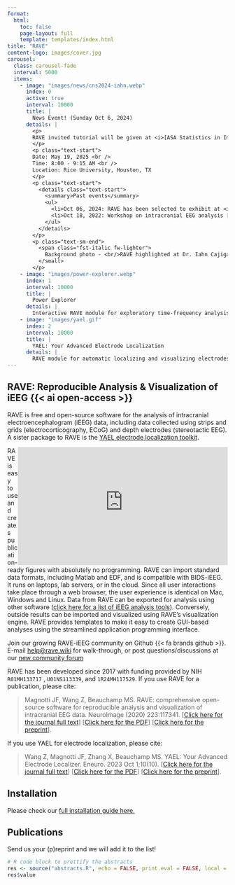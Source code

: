 ```yaml
---
format: 
  html:
    toc: false
    page-layout: full
    template: templates/index.html
title: "RAVE"
content-logo: images/cover.jpg
carousel:
  class: carousel-fade
  interval: 5000
  items:
    - image: "images/news/cns2024-iahn.webp"
      index: 0
      active: true
      interval: 10000
      title: |
        News Event! (Sunday Oct 6, 2024)
      details: |
        <p>
        RAVE invited tutorial will be given at <i>[ASA Statistics in Imaging Section](https://statistics.rice.edu/events/2025-statistical-methods-imaging-conference)</i> (2025)
        </p>
        <p class="text-start">
        Date: May 19, 2025 <br />
        Time: 8:00 - 9:15 AM <br />
        Location: Rice University, Houston, TX
        </p>
        <p class="text-start">
          <details class="text-start">
            <summary>Past events</summary>
            <ul>
              <li>Oct 06, 2024: RAVE has been selected to exhibit at <i>[Building Tools & Tech for an Innovative Future: A BRAIN Initiative Alliance Social](https://www.braininitiative.org/events/sfn-social/){target="_blank"}</i> during the Society for Neuroscience</li>
              <li>Oct 18, 2022: Workshop on intracranial EEG analysis [4th Floor Atrium of the Lister Hill Library (Center for Teaching and Learning, formerly Edge of Chaos](https://sites.uab.edu/cnbci/education/workshops/)</li>
            </ul>
          </details>
        </p>
        <p class="text-sm-end">
          <span class="fst-italic fw-lighter">
            Background photo - <br/>RAVE highlighted at Dr. Iahn Cajigas's talk @ CNS 2024
          </small>
        </p>
    - image: "images/power-explorer.webp"
      index: 1
      interval: 10000
      title: |
        Power Explorer
      details: |
        Interactive RAVE module for exploratory time-frequency analysis and visualization
    - image: "images/yael.gif"
      index: 2
      interval: 10000
      title: |
        YAEL: Your Advanced Electrode Localization
      details: |
        RAVE module for automatic localizing and visualizing electrodes. [See a demo result](/posts/3dviewer/viewer301.html?viewer=full){target="_blank"}
---
```


::: {.hidden id="no-wasm"}
:::

## RAVE: Reproducible Analysis & Visualization of iEEG {{< ai open-access >}}

RAVE is free and open-source software for the analysis of intracranial electroencephalogram (iEEG) data, including data collected using strips and grids (electrocorticography, ECoG) and depth electrodes (stereotactic EEG). A sister package to RAVE is the [YAEL electrode localization toolkit](https://yael.wiki).

[<iframe width="480" height="270" src="https://www.youtube-nocookie.com/embed/s6EnlqF-Q8E"
    title="RAVE Highlights" frameborder="0" 
    allow="accelerometer; autoplay; clipboard-write; encrypted-media; gyroscope; picture-in-picture; web-share"
    referrerpolicy="strict-origin-when-cross-origin" 
    allowfullscreen> </iframe>]{#rave-intro-video style="width: 480px; display: block; float: right;"} RAVE is easy to use and creates publication-ready figures with absolutely no programming. RAVE can import standard data formats, including Matlab and EDF, and is compatible with BIDS-iEEG. It runs on laptops, lab servers, or in the cloud. Since all user interactions take place through a web browser, the user experience is identical on Mac, Windows and Linux. Data from RAVE can be exported for analysis using other software ([click here for a list of iEEG analysis tools](https://openwetware.org/wiki/RAVE:SoftwareToolsTable)). Conversely, outside results can be imported and visualized using RAVE's visualization engine. RAVE provides templates to make it easy to create GUI-based analyses using the streamlined application programming interface.

Join our growing RAVE-iEEG community on Github {{< fa brands github >}}. E-mail [help\@rave.wiki](mailto:help@rave.wiki) for walk-through, or post questions/discussions at our [new community forum](https://github.com/orgs/rave-ieeg/discussions)

RAVE has been developed since 2017 with funding provided by NIH `R01MH133717` , `U01NS113339`, and `1R24MH117529`. If you use RAVE for a publication, please cite:

> Magnotti JF, Wang Z, Beauchamp MS. RAVE: comprehensive open-source software for reproducible analysis and visualization of intracranial EEG data. NeuroImage (2020) 223:117341. \[[Click here for the journal full text](https://www.sciencedirect.com/science/article/pii/S1053811920308272)\] \[[Click here for the PDF](https://s3-us-west-2.amazonaws.com/oww-files-public/d/da/Magnotti_Wang_Beauchamp_Neuroimage2020_RAVE.pdf)\] \[[Click here for the preprint](https://www.biorxiv.org/content/10.1101/2020.06.02.129676v1)\].

If you use YAEL for electrode localization, please cite:

> Wang Z, Magnotti JF, Zhang X, Beauchamp MS. YAEL: Your Advanced Electrode Localizer. Eneuro. 2023 Oct 1;10(10). \[[Click here for the journal full text](https://www.eneuro.org/content/10/10/ENEURO.0328-23.2023)\] \[[Click here for the PDF](https://s3-us-west-2.amazonaws.com/oww-files-public/7/76/Wang_Magnotti_Zhang_Beauchamp_eNeuro_2023.pdf)\] \[[Click here for the preprint](https://www.biorxiv.org/content/10.1101/2023.08.04.552023v1)\].

## Installation

Please check our [full installation guide here.](posts/installation/installation.html)

## Publications

Send us your (p)reprint and we will add it to the list!

```r
# R code block to prettify the abstracts
res <- source("abstracts.R", echo = FALSE, print.eval = FALSE, local = TRUE)
res$value
```
